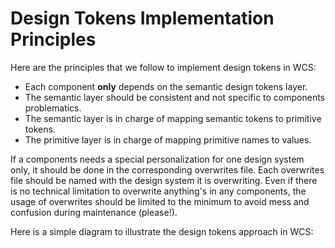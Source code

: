 
<Meta title="Internal Docs/Design Tokens" />

# Design Tokens Implementation Principles

Here are the principles that we follow to implement design tokens in WCS:
- Each component **only** depends on the semantic design tokens layer.
- The semantic layer should be consistent and not specific to components problematics.
- The semantic layer is in charge of mapping semantic tokens to primitive tokens.
- The primitive layer is in charge of mapping primitive names to values.

If a components needs a special personalization for one design system only, it should be done in the corresponding overwrites file. Each overwrites file should be named with the design system it is overwriting. Even if there is no technical limitation to overwrite anything's in any components, the usage of overwrites should be limited to the minimum to avoid mess and confusion during maintenance (please!).

Here is a simple diagram to illustrate the design tokens approach in WCS: 

<img src={DesignTokenSchema} alt="" />
